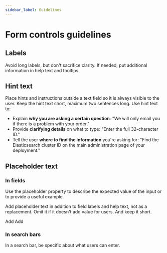 ```yaml
---
sidebar_label: Guidelines
---
```


# Form controls guidelines


## Labels

Avoid long labels, but don't sacrifice clarity. If needed, put additional information in help text and tooltips.

<EuiFlexGroup gutterSize="m">
  <Guideline type="do" text="Say what the field is in the label. Use help text for additional information.">
    <EuiFormRow
      label="Version"
      helpText="Use the `major.minor` format. You can use wildcards `*` to span over multiple versions."
    >
      <EuiFieldText placeholder="2.*" />
    </EuiFormRow>
  </Guideline>
  <Guideline panelStyle={{ minHeight: 130 }} type="dont" text="Put everything in the label. It's hard to scan.">
    <EuiFormRow label="Numeric version (e.g. `2.*`)">
      <EuiFieldText />
    </EuiFormRow>
  </Guideline>
</EuiFlexGroup>

## Hint text

Place hints and instructions outside a text field so it is always visible to the user. Keep the hint text short, maximum two sentences long. Use hint text to:

* Explain **why you are asking a certain question**: "We will only email you if there is a problem with your order."
* Provide **clarifying details** on what to type: "Enter the full 32-character ID."
* Tell the user **where to find the information** you're asking for: "Find the Elasticsearch cluster ID on the main administration page of your deployment."

<EuiFlexGroup gutterSize="m">
  <Guideline type="do" text="Help users make the right decision by clarifying what goes inside a field.">
    <EuiFormRow
      label="Timeout"
      helpText="Use shorthand notation, such as 30s, 10m, or 1h."
    >
      <EuiFieldText />
    </EuiFormRow>
  </Guideline>
  <Guideline type="do" text="Use complete sentences and ending punctuation.">
    <EuiFormRow
      label="Name"
      helpText="This is the name that will be visible to other users."
    >
      <EuiFieldText />
    </EuiFormRow>
  </Guideline>
</EuiFlexGroup>

## Placeholder text

### In fields

Use the placeholder property to describe the expected value of the input or to provide a useful example.

<EuiFlexGroup gutterSize="m">
  <Guideline type="do" text="Provide a simple example that highlights the expected syntax or value.">
    <EuiFormRow
      label="Phone number"
      helpText="Include the international call prefix."
    >
      <EuiFieldText placeholder="+33600000000" />
    </EuiFormRow>
  </Guideline>
  <Guideline type="dont" text="Start with `for example`, or `e.g.`.">
    <EuiFormRow label="Endpoint" helpText="Include the port number.">
      <EuiFieldText placeholder="e.g. https://example.com:9500" />
    </EuiFormRow>
  </Guideline>
</EuiFlexGroup>

Add placeholder text in addition to field labels and help text, not as a replacement. Omit it if it doesn't add value for users. And keep it short.

<EuiFlexGroup gutterSize="m">
  <Guideline type="do" text="Place info essential to completing the form outside the field so that it is always visible.">
    <EuiFormRow label="Source" helpText="Enter a valid IP address.">
      <EuiFieldText placeholder="192.168.132.6" />
    </EuiFormRow>
  </Guideline>
  <Guideline type="dont" text="Use text that adds no value, such as “Type here”.">
    <EuiFormRow
      label="Source"
      helpText="Enter CIDR or IP address. For example, `192.168.132.6/22`."
    >
      <EuiFieldText placeholder="Type here" />
    </EuiFormRow>
  </Guideline>
</EuiFlexGroup>

<EuiFlexGroup gutterSize="m">
  <Guideline panelStyle={{ minHeight: 94 }} type="do" text="When space is limited and the UI is very simple, you can use field labels as placeholder text. This must stay an exception.">
    <EuiFlexGroup style={{ maxWidth: 600 }}>
      <EuiFlexItem>
        <EuiFormRow>
          <EuiFieldText placeholder="Key" />
        </EuiFormRow>
      </EuiFlexItem>
      <EuiFlexItem>
        <EuiFormRow>
          <EuiFieldText placeholder="Value" />
        </EuiFormRow>
      </EuiFlexItem>
      <EuiFlexItem grow={false}>
        <EuiFormRow>
          <EuiButton>Add</EuiButton>
        </EuiFormRow>
      </EuiFlexItem>
    </EuiFlexGroup>
  </Guideline>
  <Guideline type="do" text="If space allows it, prefer following the rule described earlier with labels outside of the fields.">
    <EuiFlexGroup style={{ maxWidth: 600 }}>
      <EuiFlexItem>
        <EuiFormRow label="Key">
          <EuiFieldText />
        </EuiFormRow>
      </EuiFlexItem>
      <EuiFlexItem>
        <EuiFormRow label="Value">
          <EuiFieldText />
        </EuiFormRow>
      </EuiFlexItem>
      <EuiFlexItem grow={false}>
        <EuiFormRow hasEmptyLabelSpace>
          <EuiButton>Add</EuiButton>
        </EuiFormRow>
      </EuiFlexItem>
    </EuiFlexGroup>
  </Guideline>
</EuiFlexGroup>

### In search bars

In a search bar, be specific about what users can enter.

<EuiFlexGroup gutterSize="m">
  <Guideline type="do" text="Give users a hint at things they might want to search for. State the action the user performs (find, search) instead of the field functionality (jump to).">
    <EuiFieldSearch placeholder="Find apps and content. Ex: Discover" />
  </Guideline>
  <Guideline type="dont" text="Use an ellipsis.">
    <EuiFieldSearch placeholder="Search..." />
  </Guideline>
</EuiFlexGroup>
